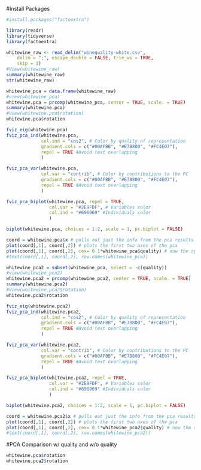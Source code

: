 
#Install Packages
```r
#install.packages("factoextra")
```



```r
library(readr)
library(tidyverse)
library(factoextra)
```


```r
whitewine_raw <- read_delim("winequality-white.csv", 
    delim = ";", escape_double = FALSE, trim_ws = TRUE, 
    skip = 1)
#View(whitewine_raw)
summary(whitewine_raw)
str(whitewine_raw)
```


```r
whitewine_pca = data.frame(whitewine_raw)
#view(whitewine_pca)
whitewine.pca = prcomp(whitewine_pca, center = TRUE, scale. = TRUE)
summary(whitewine.pca)
#View(whitewine.pca$rotation)
whitewine.pca$rotation

```


```r

fviz_eig(whitewine.pca)
fviz_pca_ind(whitewine.pca,
             col.ind = "cos2", # Color by quality of representation
             gradient.cols = c("#00AFBB", "#E7B800", "#FC4E07"),
             repel = TRUE #Avoid text overlapping
             )
```


```r
fviz_pca_var(whitewine.pca,
             col.var = "contrib", # Color by contributions to the PC
             gradient.cols = c("#00AFBB", "#E7B800", "#FC4E07"),
             repel = TRUE #Avoid text overlapping
             )
```


```r
fviz_pca_biplot(whitewine.pca, repel = TRUE,
                col.var = "#2E9FDF", # Variables color
                col.ind = "#696969" #Individuals color
                )
```


```r
biplot(whitewine.pca, choices = 1:2, scale = 1, pc.biplot = FALSE)
```


```r
coord = whitewine.pca$x # pulls out just the info from the pca results
plot(coord[,1], coord[,2]) # plots the first two axes of the pca
plot(coord[,1], coord[,2], cex= 0.1*whitewine_pca$quality) # now the symbol size tells you mpg
#text(coord[,1], coord[,2], row.names(whitewine_pca))
```



































```r
whitewine_pca2 = subset(whitewine_pca, select = -c(quality))
#view(whitewine_pca2)
whitewine.pca2 = prcomp(whitewine_pca2, center = TRUE, scale. = TRUE)
summary(whitewine.pca2)
#View(whitewine.pca2$rotation)
whitewine.pca2$rotation

```


```r

fviz_eig(whitewine.pca2)
fviz_pca_ind(whitewine.pca2,
             col.ind = "cos2", # Color by quality of representation
             gradient.cols = c("#00AFBB", "#E7B800", "#FC4E07"),
             repel = TRUE #Avoid text overlapping
             )
```


```r
fviz_pca_var(whitewine.pca2,
             col.var = "contrib", # Color by contributions to the PC
             gradient.cols = c("#00AFBB", "#E7B800", "#FC4E07"),
             repel = TRUE #Avoid text overlapping
             )
```


```r
fviz_pca_biplot(whitewine.pca2, repel = TRUE,
                col.var = "#2E9FDF", # Variables color
                col.ind = "#696969" #Individuals color
                )
```


```r
biplot(whitewine.pca2, choices = 1:2, scale = 1, pc.biplot = FALSE)
```


```r
coord = whitewine.pca2$x # pulls out just the info from the pca results
plot(coord[,1], coord[,2]) # plots the first two axes of the pca
plot(coord[,1], coord[,2], cex= 0.1*whitewine_pca2$quality) # now the symbol size tells you mpg
#text(coord[,1], coord[,2], row.names(whitewine_pca2))
```




#PCA Comparison w/ quality and w/o quality
```r
whitewine.pca$rotation
whitewine.pca2$rotation
```




























































